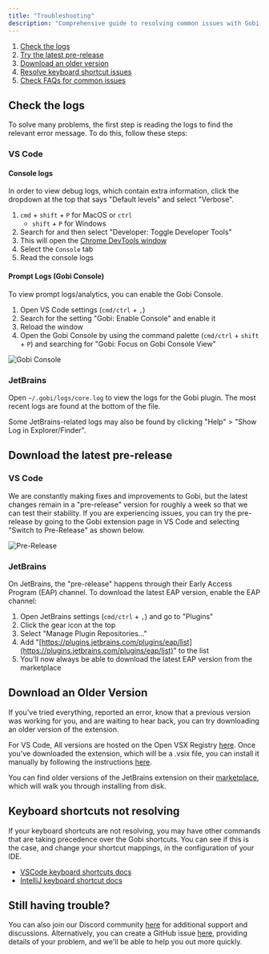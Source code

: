 ```yaml
---
title: "Troubleshooting"
description: "Comprehensive guide to resolving common issues with Gobi, including logging, keyboard shortcuts, networking problems, model capabilities, and extension configuration troubleshooting"
---
```


1. [Check the logs](#check-the-logs)
2. [Try the latest pre-release](#download-the-latest-pre-release)
3. [Download an older version](#download-an-older-version)
4. [Resolve keyboard shortcut issues](#keyboard-shortcuts-not-resolving)
5. [Check FAQs for common issues](/faqs)

## Check the logs

To solve many problems, the first step is reading the logs to find the relevant error message. To do this, follow these steps:

### VS Code

#### Console logs

<Info>
  In order to view debug logs, which contain extra information, click the
  dropdown at the top that says "Default levels" and select "Verbose".
</Info>

1. `cmd` + `shift` + `P` for MacOS or `ctrl`
   - `shift` + `P` for Windows
2. Search for and then select "Developer: Toggle Developer Tools"
3. This will open the [Chrome DevTools window](https://developer.chrome.com/docs/devtools/)
4. Select the `Console` tab
5. Read the console logs

#### Prompt Logs (Gobi Console)

To view prompt logs/analytics, you can enable the Gobi Console.

1. Open VS Code settings (`cmd/ctrl` + `,`)
2. Search for the setting "Gobi: Enable Console" and enable it
3. Reload the window
4. Open the Gobi Console by using the command palette (`cmd/ctrl` + `shift` + `P`) and searching for "Gobi: Focus on Gobi Console View"

![Gobi Console](/images/images/gobi-console-d387a10c2918c117c6c253a3b5f18c22.png)

### JetBrains

Open `~/.gobi/logs/core.log` to view the logs for the Gobi plugin. The most recent logs are found at the bottom of the file.

Some JetBrains-related logs may also be found by clicking "Help" > "Show Log in Explorer/Finder".

## Download the latest pre-release

### VS Code

We are constantly making fixes and improvements to Gobi, but the latest changes remain in a "pre-release" version for roughly a week so that we can test their stability. If you are experiencing issues, you can try the pre-release by going to the Gobi extension page in VS Code and selecting "Switch to Pre-Release" as shown below.

![Pre-Release](/images/images/prerelease-9bed93e846914165d30a3b227a680d9b.png)

### JetBrains

On JetBrains, the "pre-release" happens through their Early Access Program (EAP) channel. To download the latest EAP version, enable the EAP channel:

1. Open JetBrains settings (`cmd/ctrl` + `,`) and go to "Plugins"
2. Click the gear icon at the top
3. Select "Manage Plugin Repositories..."
4. Add "[https://plugins.jetbrains.com/plugins/eap/list](https://plugins.jetbrains.com/plugins/eap/list)" to the list
5. You'll now always be able to download the latest EAP version from the marketplace

## Download an Older Version

If you've tried everything, reported an error, know that a previous version was working for you, and are waiting to hear back, you can try downloading an older version of the extension.

For VS Code, All versions are hosted on the Open VSX Registry [here](https://open-vsx.org/extension/Gobi/gobi). Once you've downloaded the extension, which will be a .vsix file, you can install it manually by following the instructions [here](https://code.visualstudio.com/docs/editor/extension-gallery#_install-from-a-vsix).

You can find older versions of the JetBrains extension on their [marketplace](https://plugins.jetbrains.com/plugin/22707-gobi), which will walk you through installing from disk.

## Keyboard shortcuts not resolving

If your keyboard shortcuts are not resolving, you may have other commands that are taking precedence over the Gobi shortcuts. You can see if this is the case, and change your shortcut mappings, in the configuration of your IDE.

- [VSCode keyboard shortcuts docs](https://code.visualstudio.com/docs/getstarted/keybindings)
- [IntelliJ keyboard shortcut docs](https://www.jetbrains.com/help/idea/configuring-keyboard-and-mouse-shortcuts.html)


## Still having trouble?

You can also join our Discord community [here](https://discord.gg/TODO) for additional support and discussions. Alternatively, you can create a GitHub issue [here](https://github.com/gourmand/gobi/issues/new?assignees=&labels=bug&projects=&template=bug-report-%F0%9F%90%9B.md&title=), providing details of your problem, and we'll be able to help you out more quickly.
